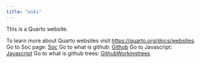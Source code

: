 ```yaml
---
title: "wiki"
---
```


This is a Quarto website.

To learn more about Quarto websites visit <https://quarto.org/docs/websites>.
Go to Soc page: [Soc](./pageSandbox/file0.qmd)
Go to what is github: [Github](./pageSandbox/que-es-github.qmd)
Go to Javascript: [Javascript](./pageSandbox/javascript-axios-vs-fetch.qmd)
Go to what is github trees: [GithubWorkingtrees](./pageSandbox/github-workingtrees.qmd)